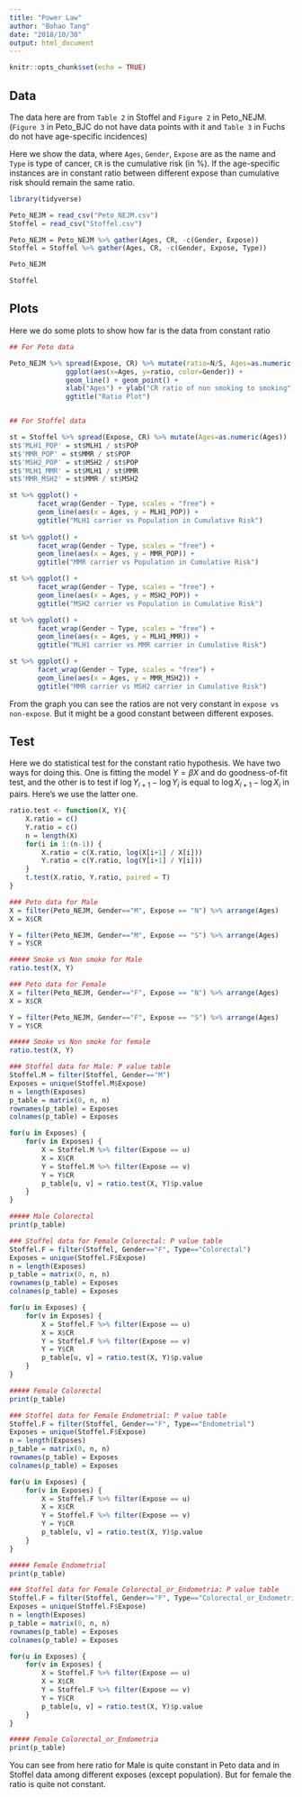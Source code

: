 ```yaml
---
title: "Power Law"
author: "Bohao Tang"
date: "2018/10/30"
output: html_document
---
```


```r
knitr::opts_chunk$set(echo = TRUE)
```

## Data

The data here are from `Table 2` in Stoffel and `Figure 2` in Peto_NEJM. (`Figure 3` in Peto_BJC do not have data points with it and `Table 3` in Fuchs do not have age-specific incidences)

Here we show the data, where `Ages`, `Gender`, `Expose` are as the name and `Type` is type of cancer, `CR` is the cumulative risk (in %). If the age-specific instances are in constant ratio between different expose than cumulative risk should remain the same ratio.
```r
library(tidyverse)

Peto_NEJM = read_csv("Peto_NEJM.csv")
Stoffel = read_csv("Stoffel.csv")

Peto_NEJM = Peto_NEJM %>% gather(Ages, CR, -c(Gender, Expose))
Stoffel = Stoffel %>% gather(Ages, CR, -c(Gender, Expose, Type))

Peto_NEJM

Stoffel
```

## Plots

Here we do some plots to show how far is the data from constant ratio

```r
## For Peto data

Peto_NEJM %>% spread(Expose, CR) %>% mutate(ratio=N/S, Ages=as.numeric(Ages)) %>%
              ggplot(aes(x=Ages, y=ratio, color=Gender)) +
              geom_line() + geom_point() +
              xlab("Ages") + ylab("CR ratio of non smoking to smoking") +
              ggtitle("Ratio Plot")


## For Stoffel data

st = Stoffel %>% spread(Expose, CR) %>% mutate(Ages=as.numeric(Ages))
st$'MLH1_POP' = st$MLH1 / st$POP
st$'MMR_POP' = st$MMR / st$POP
st$'MSH2_POP' = st$MSH2 / st$POP
st$'MLH1_MMR' = st$MLH1 / st$MMR
st$'MMR_MSH2' = st$MMR / st$MSH2

st %>% ggplot() +
       facet_wrap(Gender ~ Type, scales = "free") +
       geom_line(aes(x = Ages, y = MLH1_POP)) +
       ggtitle("MLH1 carrier vs Population in Cumulative Risk")
       
st %>% ggplot() +
       facet_wrap(Gender ~ Type, scales = "free") +
       geom_line(aes(x = Ages, y = MMR_POP)) +
       ggtitle("MMR carrier vs Population in Cumulative Risk")

st %>% ggplot() +
       facet_wrap(Gender ~ Type, scales = "free") +
       geom_line(aes(x = Ages, y = MSH2_POP)) +
       ggtitle("MSH2 carrier vs Population in Cumulative Risk")

st %>% ggplot() +
       facet_wrap(Gender ~ Type, scales = "free") +
       geom_line(aes(x = Ages, y = MLH1_MMR)) +
       ggtitle("MLH1 carrier vs MMR carrier in Cumulative Risk")

st %>% ggplot() +
       facet_wrap(Gender ~ Type, scales = "free") +
       geom_line(aes(x = Ages, y = MMR_MSH2)) +
       ggtitle("MMR carrier vs MSH2 carrier in Cumulative Risk")
```

From the graph you can see the ratios are not very constant in `expose vs non-expose`. But it might be a good constant between different exposes.

## Test

Here we do statistical test for the constant ratio hypothesis. We have two ways for doing this. One is fitting the model $Y = \beta X$ and do goodness-of-fit test, and the other is to test if $\log Y_{i+1} - \log Y_i$ is equal to $\log X_{i+1} -\log X_i$ in pairs. Here's we use the latter one.

```r

ratio.test <- function(X, Y){
    X.ratio = c()
    Y.ratio = c()
    n = length(X)
    for(i in 1:(n-1)) {
        X.ratio = c(X.ratio, log(X[i+1] / X[i]))
        Y.ratio = c(Y.ratio, log(Y[i+1] / Y[i]))
    }
    t.test(X.ratio, Y.ratio, paired = T)
}

### Peto data for Male
X = filter(Peto_NEJM, Gender=="M", Expose == "N") %>% arrange(Ages)
X = X$CR

Y = filter(Peto_NEJM, Gender=="M", Expose == "S") %>% arrange(Ages)
Y = Y$CR

##### Smoke vs Non smoke for Male
ratio.test(X, Y)

### Peto data for Female
X = filter(Peto_NEJM, Gender=="F", Expose == "N") %>% arrange(Ages)
X = X$CR

Y = filter(Peto_NEJM, Gender=="F", Expose == "S") %>% arrange(Ages)
Y = Y$CR

##### Smoke vs Non smoke for female
ratio.test(X, Y)

### Stoffel data for Male: P value table
Stoffel.M = filter(Stoffel, Gender=="M")
Exposes = unique(Stoffel.M$Expose)
n = length(Exposes)
p_table = matrix(0, n, n)
rownames(p_table) = Exposes
colnames(p_table) = Exposes

for(u in Exposes) {
    for(v in Exposes) {
        X = Stoffel.M %>% filter(Expose == u)
        X = X$CR
        Y = Stoffel.M %>% filter(Expose == v)
        Y = Y$CR
        p_table[u, v] = ratio.test(X, Y)$p.value
    }
}

##### Male Colorectal
print(p_table)

### Stoffel data for Female Colorectal: P value table
Stoffel.F = filter(Stoffel, Gender=="F", Type=="Colorectal")
Exposes = unique(Stoffel.F$Expose)
n = length(Exposes)
p_table = matrix(0, n, n)
rownames(p_table) = Exposes
colnames(p_table) = Exposes

for(u in Exposes) {
    for(v in Exposes) {
        X = Stoffel.F %>% filter(Expose == u)
        X = X$CR
        Y = Stoffel.F %>% filter(Expose == v)
        Y = Y$CR
        p_table[u, v] = ratio.test(X, Y)$p.value
    }
}

##### Female Colorectal
print(p_table)

### Stoffel data for Female Endometrial: P value table
Stoffel.F = filter(Stoffel, Gender=="F", Type=="Endometrial")
Exposes = unique(Stoffel.F$Expose)
n = length(Exposes)
p_table = matrix(0, n, n)
rownames(p_table) = Exposes
colnames(p_table) = Exposes

for(u in Exposes) {
    for(v in Exposes) {
        X = Stoffel.F %>% filter(Expose == u)
        X = X$CR
        Y = Stoffel.F %>% filter(Expose == v)
        Y = Y$CR
        p_table[u, v] = ratio.test(X, Y)$p.value
    }
}

##### Female Endometrial
print(p_table)

### Stoffel data for Female Colorectal_or_Endometria: P value table
Stoffel.F = filter(Stoffel, Gender=="F", Type=="Colorectal_or_Endometrial")
Exposes = unique(Stoffel.F$Expose)
n = length(Exposes)
p_table = matrix(0, n, n)
rownames(p_table) = Exposes
colnames(p_table) = Exposes

for(u in Exposes) {
    for(v in Exposes) {
        X = Stoffel.F %>% filter(Expose == u)
        X = X$CR
        Y = Stoffel.F %>% filter(Expose == v)
        Y = Y$CR
        p_table[u, v] = ratio.test(X, Y)$p.value
    }
}

##### Female Colorectal_or_Endometria
print(p_table)
```

You can see from here ratio for Male is quite constant in Peto data and in Stoffel data among different exposes (except population). But for female the ratio is quite not constant.
